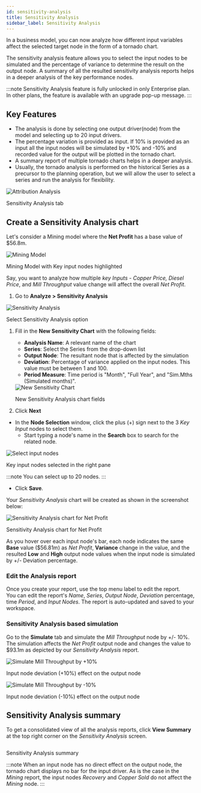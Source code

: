 ```yaml
---
id: sensitivity-analysis
title: Sensitivity Analysis
sidebar_label: Sensitivity Analysis
---
```



In a business model, you can now analyze how different input variables affect the selected target node in the form of a tornado chart.

The sensitivity analysis feature allows you to select the input nodes to be simulated and the percentage of variance to determine the result on the output node. A summary of all the resulted sensitivity analysis reports helps in a deeper analysis of the key performance nodes.

:::note
Sensitivity Analysis feature is fully unlocked in only Enterprise plan.
In other plans, the feature is available with an upgrade pop-up  message.
:::

## Key Features

- The analysis is done by selecting one output driver(node) from the model and selecting up to 20 input drivers.
- The percentage variation is provided as input. If 10% is provided as an input all the input nodes will be simulated by +10% and -10% and recorded value for the output will be plotted in the tornado chart.
- A summary report of multiple tornado charts helps in a deeper analysis.
- Usually, the tornado analysis is performed on the historical Series as a precursor to the planning operation, but we will allow the user to select a series and run the analysis for flexibility.

<div style={{ textAlign: "center" }}>
  <Zoom>
    <img
      alt="Attribution Analysis"
      src={useBaseUrl("/doc-images/analyze/sensitivity-tab.png")}
    />
  </Zoom>
  <p>Sensitivity Analysis tab</p>
</div>

## Create a Sensitivity Analysis chart

Let's consider a Mining model where the  **Net Profit** has a base value of $56.8m.

<div class="center">
  <Zoom>
    <img
      alt="Mining Model"
      src={useBaseUrl("/doc-images/analyze/mining-model.png")}
    />
  </Zoom>
  <p>Mining Model with Key input nodes highlighted</p>
</div>

Say, you want to analyze how multiple *key Inputs* - *Copper Price, Diesel Price*, and *Mill Throughput* value change will affect the overall *Net Profit*. 

1. Go to **Analyze > Sensitivity Analysis**

 <div class="center">
  <Zoom>
    <img
      alt="Sensitivity Analysis"
      src={useBaseUrl("/doc-images/analyze/sensitivity-analysis-option.png")}
    />
  </Zoom>
  <p>Select Sensitivity Analysis option</p>
 </div>

1. Fill in the **New Sensitivity Chart** with the following fields: 
   - **Analysis Name**: A relevant name of the chart
   - **Series**: Select the Series from the drop-down list
   - **Output Node**: The resultant node that is affected by the simulation
   - **Deviation**: Percentage of variance applied on the input nodes. This value must be between 1 and 100.
    - **Period Measure**: Time period is "Month", "Full Year", and "Sim.Mths (Simulated months)".

   <div class="center">
    <Zoom>
     <img
      alt="New Sensitivity Chart"
      src={useBaseUrl("/doc-images/analyze/create-analysis.png")}
     />
    </Zoom>
    <p>New Sensitivity Analysis chart fields</p>
   </div>

1. Click **Next**
 - In the **Node Selection** window, click the plus (+) sign next to the 3 *Key Input* nodes to select them.
   - Start typing a node's name in the **Search** box to search for the related node.

 <div class="center">
  <Zoom>
    <img
      alt="Select input nodes"
      src={useBaseUrl("/doc-images/analyze/select-input-nodes.png")}
    />
  </Zoom>
  <p>Key input nodes selected in the right pane</p>
 </div>

 :::note
 You can select up to 20 nodes.
 :::

 - Click **Save**.

Your *Sensitivity Analysis* chart will be created as shown in the screenshot below:

<div class="center">
  <Zoom>
    <img
      alt="Sensitivity Analysis chart for Net Profit"
      src={useBaseUrl("/doc-images/analyze/sensitivity-analysis-chart.png")}
    />
  </Zoom>
  <p>Sensitivity Analysis chart for Net Profit</p>
</div>

As you hover over each input node's bar, each node indicates the same **Base** value ($56.81m) as *Net Profit*, **Variance** change in the value, and the resulted **Low** and **High** output node values when the input node is simulated by +/- Deviation percentage.

### Edit the Analysis report

Once you create your report, use the top menu label to edit the report.  
You can edit the report's *Name*, *Series*, *Output Node*, *Deviation* percentage, time *Period*, and *Input Nodes*.
The report is auto-updated and saved to your workspace.

### Sensitivity Analysis based simulation

Go to the **Simulate** tab and simulate the *Mill Throughput* node by +/- 10%.
The simulation affects the *Net Profit* output node and changes the value to $93.1m as depicted by our *Sensitivity Analysis* report.

<div class="center">
  <Zoom>
    <img
      alt="Simulate Mill Throughput by +10%"
      src={useBaseUrl("/doc-images/analyze/simulate-node-better.png")}
    />
  </Zoom>
  <p>Input node deviation (+10%) effect on the output node</p>
</div>

<div class="center">
  <Zoom>
    <img
      alt="Simulate Mill Throughput by -10%"
      src={useBaseUrl("/doc-images/analyze/simulate-node-worst.png")}
    />
  </Zoom>
  <p>Input node deviation (-10%) effect on the output node</p>
</div>

## Sensitivity Analysis summary

To get a consolidated view of all the analysis reports, click **View Summary** at the top right corner on the *Sensitivity Analysis* screen.

<div class="center">
  <Zoom>
    <img
      alt=""
      src={useBaseUrl("/doc-images/analyze/sensitivity-analysis-summary.png")}
    />
  </Zoom>
  <p>Sensitivity Analysis summary</p>
</div>

:::note
When an input node has no direct effect on the output node, the tornado chart displays no bar for the input driver. 
As is the case in the *Mining* report, the input nodes *Recovery* and *Copper Sold* do not affect the *Mining* node.
:::
